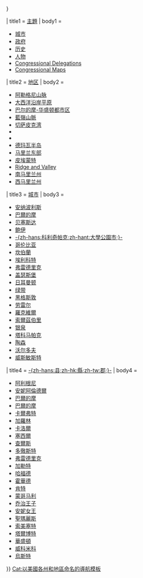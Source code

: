 {{美国州份导航框
| name    = [[马里兰州|马里兰]]
| type    = [[美国州份|州]]
| capital = [[安那波利斯]]
|bodyclass = hlist
| color   = 
| flag_image    = Flag of Maryland.svg
| flag_caption  = 马里兰州州旗
| template_name = 马里兰州
| collapse_state = {{{collapse_state|{{{1<includeonly>|autocollapse</includeonly>}}}}}}

| title1 = [[:Category:马里兰州|主題]]
| body1 =
* [[:en:List of incorporated places in Maryland|城市]]
* [[:en:Government of Maryland|政府]]
* [[:en:History of Maryland|历史]]
* [[:en:List of people from Maryland|人物]]
* [[:en:United States Congressional Delegations from Maryland|Congressional Delegations]]
* [[:en:List_of_United_States_Congressional_districts#Maryland|Congressional Maps]]

| title2 = [[美國地區#马里兰州|地区]]
| body2 = 
* [[阿勒格尼山脉 (美国)|阿勒格尼山脉]]
* [[大西洋沿岸平原]]
* [[巴尔的摩-华盛顿都市区]]
* [[藍嶺山脈]]
* [[切萨皮克湾]]
* {{le|坎伯兰谷|Cumberland Valley}}
* {{le|特拉华谷|Delaware Valley}}
* [[德玛瓦半岛]]
* [[:en:Eastern Shore of Maryland|马里兰东部]]
* [[皮埃蒙特 (美国)|皮埃蒙特]]
* [[:en:Ridge-and-valley Appalachians|Ridge and Valley]]
* [[:en:Southern Maryland|南马里兰州]]
* [[:en:Western Maryland|西马里兰州]]

| title3 = [[:en:List of incorporated places in Maryland|城市]]
| body3 =
* [[安纳波利斯]]
* [[巴爾的摩]]
* [[贝塞斯达 (马里兰州)|贝塞斯达]]
* [[鲍伊 (马里兰州)|鲍伊]]
* [[大學公園市|-{zh-hans:科利奇帕克;zh-hant:大學公園市;}-]]
* [[哥伦比亚 (马里兰州)|哥伦比亚]]
* [[坎伯蘭 (馬里蘭州)|坎伯蘭]]
* [[埃利科特城|埃利科特]]
* [[弗雷德里克 (马里兰州)|弗雷德里克]]
* [[盖瑟斯堡_(马里兰州)|盖瑟斯堡]]
* [[:en:Germantown, Maryland|日耳曼顿]]
* [[绿带城|绿带]]
* [[黑格斯敦 (馬里蘭州)|黑格斯敦]]
* [[:en:Laurel, Maryland|劳雷尔]]
* [[羅克維爾 (馬里蘭州)|羅克維爾]]
* [[索爾茲伯里 (馬里蘭州)|索爾茲伯里]]
* [[银泉]]
* [[塔科马帕克]]
* [[陶森]]
* [[:en:Waldorf, Maryland|沃尔多夫]]
* [[威斯敏斯特 (馬里蘭州)|威斯敏斯特]]

| title4 = [[馬里蘭州郡級行政區列表|-{zh-hans:县;zh-hk:縣;zh-tw:郡;}-]]
| body4 =
* [[阿利根尼縣_(馬里蘭州)|阿利根尼]]
* [[安妮阿倫德爾縣|安妮阿倫德爾]]
* [[巴爾的摩|巴爾的摩{{small|（独立市）}}]]
* [[巴爾的摩縣 (馬里蘭州)|巴爾的摩]]
* [[卡爾弗特縣|卡爾弗特]]
* [[加羅林縣_(馬里蘭州)|加羅林]]
* [[卡洛爾縣_(馬里蘭州)|卡洛爾]]
* [[塞西尔县_(马里兰州)|塞西爾]]
* [[查爾斯縣|查爾斯]]
* [[多徹斯特縣_(馬里蘭州)|多徹斯特]]
* [[弗雷德里克县_(马里兰州)|弗雷德里克]]
* [[加勒特縣|加勒特]]
* [[哈福德縣_(馬里蘭州)|哈福德]]
* [[霍華德縣_(馬里蘭州)|霍華德]]
* [[肯特县_(马里兰州)|肯特]]
* [[蒙哥马利县_(马里兰州)|蒙哥马利]]
* [[乔治王子县 (马里兰州)|乔治王子]]
* [[安妮女王縣|安妮女王]]
* [[聖瑪麗斯縣_(馬里蘭州)|聖瑪麗斯]]
* [[索美塞特縣_(馬里蘭州)|索美塞特]]
* [[塔爾博特縣_(馬里蘭州)|塔爾博特]]
* [[華盛頓縣_(馬里蘭州)|華盛頓]]
* [[威科米科縣_(馬里蘭州)|威科米科]]
* [[烏斯特縣_(馬里蘭州)|烏斯特]]

}}<noinclude>
{{collapsible option|statename=optional}}
{{U.S. state templates}}
[[Cat:以美國各州和地區命名的導航模板]]
</noinclude>